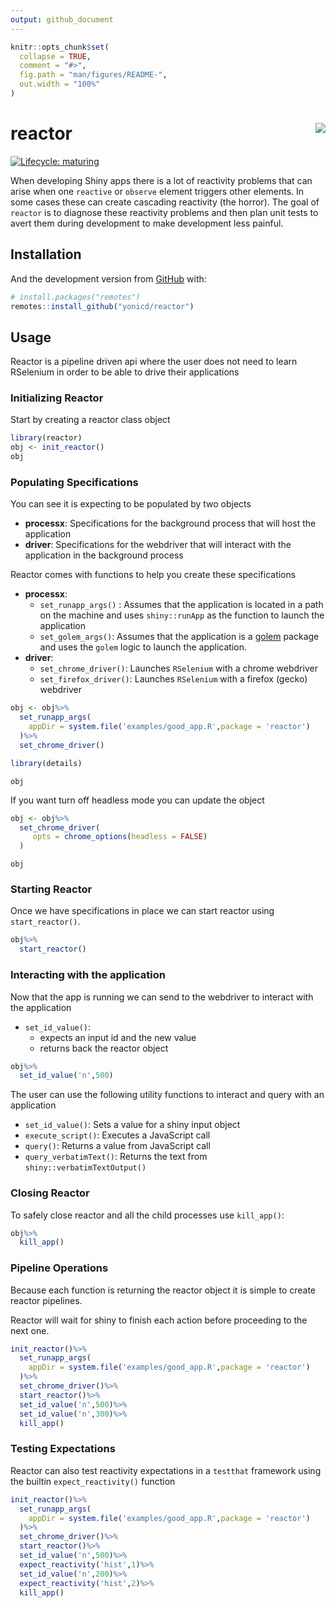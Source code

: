 ```yaml
---
output: github_document
---
```


<!-- README.md is generated from README.Rmd. Please edit that file -->

```r
knitr::opts_chunk$set(
  collapse = TRUE,
  comment = "#>",
  fig.path = "man/figures/README-",
  out.width = "100%"
)
```

# reactor <img src="https://github.com/yonicd/hex/raw/master/images/logos/reactor.png" align="right" class="logo"/>

<!-- badges: start -->
[![Lifecycle: maturing](https://img.shields.io/badge/lifecycle-maturing-blue.svg)](https://www.tidyverse.org/lifecycle/#maturing)
<!-- badges: end -->

When developing Shiny apps there is a lot of reactivity problems that can arise when one `reactive` or `observe` element triggers other elements. In some cases these can create cascading reactivity (the horror). The goal of `reactor` is to diagnose these reactivity problems and then plan unit tests to avert them during development to make development less painful.

## Installation

And the development version from [GitHub](https://github.com/) with:

``` r
# install.packages("remotes")
remotes::install_github("yonicd/reactor")
```

## Usage

Reactor is a pipeline driven api where the user does not need to learn RSelenium in order to be able to drive their applications

### Initializing Reactor

Start by creating a reactor class object

```r
library(reactor)
obj <- init_reactor()
obj
```

### Populating Specifications

You can see it is expecting to be populated by two objects 

  - __processx__: Specifications for the background process that will host the application
  - __driver__: Specifications for the webdriver that will interact with the application in the background process
  
Reactor comes with functions to help you create these specifications

  - __processx__: 
    - `set_runapp_args()` : Assumes that the application is located in a path on the machine and uses `shiny::runApp` as the function to launch the application
    - `set_golem_args()`: Assumes that the application is a [golem](https://github.com/ThinkR-open/golem) package and uses the `golem` logic to launch the application.
  - __driver__:
    - `set_chrome_driver()`: Launches `RSelenium` with a chrome webdriver 
    - `set_firefox_driver()`: Launches `RSelenium` with a firefox (gecko) webdriver 

```r
obj <- obj%>%
  set_runapp_args(
    appDir = system.file('examples/good_app.R',package = 'reactor')
  )%>%
  set_chrome_driver()

```
 
```r
library(details)
```
 
```details
obj
```

If you want turn off headless mode you can update the object

```r
obj <- obj%>%
  set_chrome_driver(
     opts = chrome_options(headless = FALSE)
  )

```

```details
obj
```

### Starting Reactor

Once we have specifications in place we can start reactor using `start_reactor()`. 

```r
obj%>%
  start_reactor()
```

### Interacting with the application

Now that the app is running we can send to the webdriver to interact with the application

- `set_id_value()`: 
  - expects an input id and the new value
  - returns back the reactor object

```r
obj%>%
  set_id_value('n',500)
```

The user can use the following utility functions to interact and query with an application

- `set_id_value()`: Sets a value for a shiny input object
- `execute_script()`: Executes a JavaScript call
- `query()`: Returns a value from JavaScript call
- `query_verbatimText()`: Returns the text from `shiny::verbatimTextOutput()`

### Closing Reactor

To safely close reactor and all the child processes use `kill_app()`:

```r
obj%>%
  kill_app()
```

### Pipeline Operations

Because each function is returning the reactor object it is simple to create reactor pipelines.

Reactor will wait for shiny to finish each action before proceeding to the next one.

```r
init_reactor()%>%
  set_runapp_args(
    appDir = system.file('examples/good_app.R',package = 'reactor')
  )%>%
  set_chrome_driver()%>%
  start_reactor()%>%
  set_id_value('n',500)%>%
  set_id_value('n',300)%>%
  kill_app()
```

### Testing Expectations

Reactor can also test reactivity expectations in a `testthat` framework using the builtin `expect_reactivity()` function 

```r
init_reactor()%>%
  set_runapp_args(
    appDir = system.file('examples/good_app.R',package = 'reactor')
  )%>%
  set_chrome_driver()%>%
  start_reactor()%>%
  set_id_value('n',500)%>%
  expect_reactivity('hist',1)%>%
  set_id_value('n',200)%>%
  expect_reactivity('hist',2)%>%
  kill_app()
```
